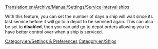 [[Translation:en/Archive/Manual/Settings/Service interval ships]]


With this feature, you can set the number of days a ship will wait since its last service before it will go to a depot to be serviced again. This can also be set to '''disabled''', then you can add go to depot orders allowing you to have better control over when a ship is serviced.
[[Category:en/Settings & Preferences]]
[[Category:en/Ships]]
{{en/OpenTTD-Patch-Stub}}